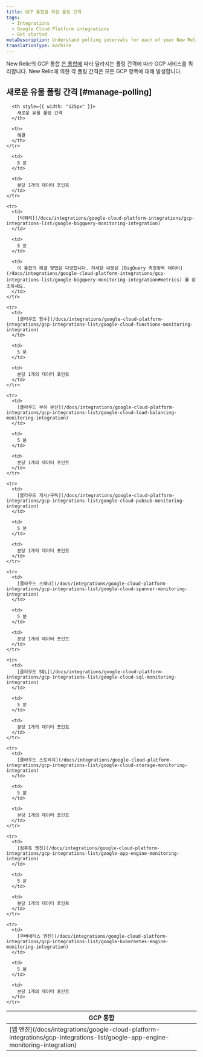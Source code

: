 ```yaml
---
title: GCP 통합을 위한 폴링 간격
tags:
  - Integrations
  - Google Cloud Platform integrations
  - Get started
metaDescription: Understand polling intervals for each of your New Relic AWS integrations.
translationType: machine
---
```


New Relic의 GCP 통합 [은 통합에](#aws-integrations) 따라 달라지는 폴링 간격에 따라 GCP 서비스를 쿼리합니다. New Relic에 의한 각 폴링 간격은 모든 GCP 항목에 대해 발생합니다.

## 새로운 유물 폴링 간격 [#manage-polling]

<table>
  <thead>
    <tr>
      <th style={{ width: "200px" }}>
        GCP 통합
      </th>

      <th style={{ width: "125px" }}>
        새로운 유물 폴링 간격
      </th>

      <th>
        해결
      </th>
    </tr>
  </thead>

  <tbody>
    <tr>
      <td>
        [앱 엔진](/docs/integrations/google-cloud-platform-integrations/gcp-integrations-list/google-app-engine-monitoring-integration)
      </td>

      <td>
        5 분
      </td>

      <td>
        분당 1개의 데이터 포인트
      </td>
    </tr>

    <tr>
      <td>
        [빅쿼리](/docs/integrations/google-cloud-platform-integrations/gcp-integrations-list/google-bigquery-monitoring-integration)
      </td>

      <td>
        5 분
      </td>

      <td>
        이 통합의 해결 방법은 다양합니다. 자세한 내용은 [BigQuery 측정항목 데이터](/docs/integrations/google-cloud-platform-integrations/gcp-integrations-list/google-bigquery-monitoring-integration#metrics) 를 참조하세요.
      </td>
    </tr>

    <tr>
      <td>
        [클라우드 함수](/docs/integrations/google-cloud-platform-integrations/gcp-integrations-list/google-cloud-functions-monitoring-integration)
      </td>

      <td>
        5 분
      </td>

      <td>
        분당 1개의 데이터 포인트
      </td>
    </tr>

    <tr>
      <td>
        [클라우드 부하 분산](/docs/integrations/google-cloud-platform-integrations/gcp-integrations-list/google-cloud-load-balancing-monitoring-integration)
      </td>

      <td>
        5 분
      </td>

      <td>
        분당 1개의 데이터 포인트
      </td>
    </tr>

    <tr>
      <td>
        [클라우드 게시/구독](/docs/integrations/google-cloud-platform-integrations/gcp-integrations-list/google-cloud-pubsub-monitoring-integration)
      </td>

      <td>
        5 분
      </td>

      <td>
        분당 1개의 데이터 포인트
      </td>
    </tr>

    <tr>
      <td>
        [클라우드 스패너](/docs/integrations/google-cloud-platform-integrations/gcp-integrations-list/google-cloud-spanner-monitoring-integration)
      </td>

      <td>
        5 분
      </td>

      <td>
        분당 1개의 데이터 포인트
      </td>
    </tr>

    <tr>
      <td>
        [클라우드 SQL](/docs/integrations/google-cloud-platform-integrations/gcp-integrations-list/google-cloud-sql-monitoring-integration)
      </td>

      <td>
        5 분
      </td>

      <td>
        분당 1개의 데이터 포인트
      </td>
    </tr>

    <tr>
      <td>
        [클라우드 스토리지](/docs/integrations/google-cloud-platform-integrations/gcp-integrations-list/google-cloud-storage-monitoring-integration)
      </td>

      <td>
        5 분
      </td>

      <td>
        분당 1개의 데이터 포인트
      </td>
    </tr>

    <tr>
      <td>
        [컴퓨트 엔진](/docs/integrations/google-cloud-platform-integrations/gcp-integrations-list/google-app-engine-monitoring-integration)
      </td>

      <td>
        5 분
      </td>

      <td>
        분당 1개의 데이터 포인트
      </td>
    </tr>

    <tr>
      <td>
        [쿠버네티스 엔진](/docs/integrations/google-cloud-platform-integrations/gcp-integrations-list/google-kubernetes-engine-monitoring-integration)
      </td>

      <td>
        5 분
      </td>

      <td>
        분당 1개의 데이터 포인트
      </td>
    </tr>
  </tbody>
</table>